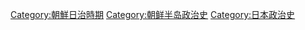 [[Category:朝鮮日治時期|Category:朝鮮日治時期]]
[[Category:朝鲜半岛政治史|Category:朝鲜半岛政治史]]
[[Category:日本政治史|Category:日本政治史]]